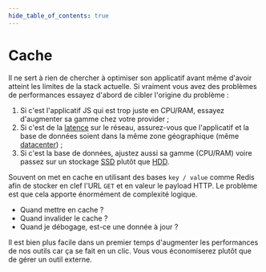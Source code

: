 ```yaml
---
hide_table_of_contents: true
---
```


# Cache

Il ne sert à rien de chercher à optimiser son applicatif avant même d'avoir atteint les limites de la stack actuelle. Si vraiment vous avez des problèmes de performances essayez d'abord de cibler l'origine du problème :

1.  Si c'est l'applicatif JS qui est trop juste en CPU/RAM, essayez d'augmenter sa gamme chez votre provider ;
2.  Si c'est de la [latence](<https://fr.wikipedia.org/wiki/Latence_(informatique)>) sur le réseau, assurez-vous que l'applicatif et la base de données soient dans la même zone géographique (même [datacenter](https://fr.wikipedia.org/wiki/Centre_de_donn%C3%A9es)) ;
3.  Si c'est la base de données, ajustez aussi sa gamme (CPU/RAM) voire passez sur un stockage [SSD](https://fr.wikipedia.org/wiki/SSD) plutôt que [HDD](https://en.wikipedia.org/wiki/Hard_disk_drive).

Souvent on met en cache en utilisant des bases `key / value` comme Redis afin de stocker en clef l'URL `GET` et en valeur le payload HTTP. Le problème est que cela apporte énormément de complexité logique.

- Quand mettre en cache ?
- Quand invalider le cache ?
- Quand je débogage, est-ce une donnée à jour ?

Il est bien plus facile dans un premier temps d'augmenter les performances de nos outils car ça se fait en un clic. Vous vous économiserez plutôt que de gérer un outil externe.
